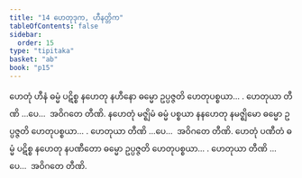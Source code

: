 ```yaml
---
title: "14 ဟေတုဒုက, ဟီနတ္တိက"
tableOfContents: false
sidebar:
  order: 15
type: "tipitaka"
basket: "ab"
book: "p15"
---
```



<DynamicBreadcrumb />

<Division number="22" book="p15" e="ch" v="40" p="220">

<Paragraph number="62" book="p15">
ဟေတုံ ဟီနံ ဓမ္မံ ပဋိစ္စ နဟေတု နဟီနော ဓမ္မော ဥပ္ပဇ္ဇတိ ဟေတုပစ္စယာ… . ဟေတုယာ တီဏိ …ပေ…  အဝိဂတေ တီဏိ.
</Paragraph>

<Paragraph number="63" book="p15">
နဟေတုံ မဇ္ဈိမံ ဓမ္မံ ပစ္စယာ နနဟေတု နမဇ္ဈိမော ဓမ္မော ဥပ္ပဇ္ဇတိ ဟေတုပစ္စယာ… . ဟေတုယာ တီဏိ …ပေ…  အဝိဂတေ တီဏိ.
</Paragraph>

<Paragraph number="64" book="p15">
ဟေတုံ ပဏီတံ ဓမ္မံ ပဋိစ္စ နဟေတု နပဏီတော ဓမ္မော ဥပ္ပဇ္ဇတိ ဟေတုပစ္စယာ… . ဟေတုယာ တီဏိ …ပေ…  အဝိဂတေ တီဏိ.
</Paragraph>
</Division>